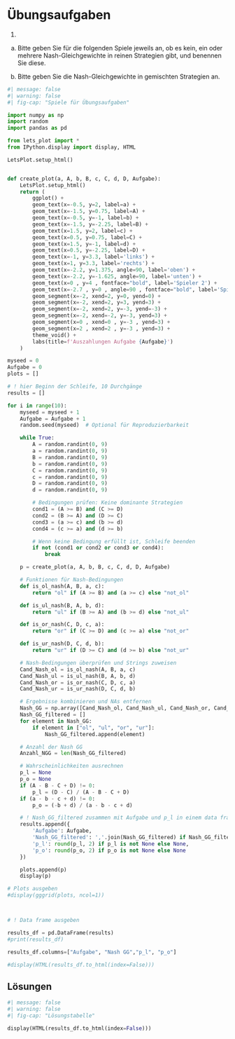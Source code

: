 # Übungsaufgaben {-}

1. 

  a. Bitte geben Sie für die folgenden Spiele jeweils an, ob es kein, ein oder mehrere Nash-Gleichgewichte in reinen Strategien gibt, und benennen Sie diese.
  
  a. Bitte geben Sie die Nash-Gleichgewichte in gemischten Strategien an. 

```python
#| message: false
#| warning: false
#| fig-cap: "Spiele für Übungsaufgaben"

import numpy as np
import random
import pandas as pd

from lets_plot import *
from IPython.display import display, HTML

LetsPlot.setup_html()


def create_plot(a, A, b, B, c, C, d, D, Aufgabe):
    LetsPlot.setup_html()
    return (
        ggplot() +
        geom_text(x=-0.5, y=2, label=a) +
        geom_text(x=-1.5, y=0.75, label=A) +
        geom_text(x=-0.5, y=-1, label=b) +
        geom_text(x=-1.5, y=-2.25, label=B) +
        geom_text(x=1.5, y=2, label=c) +
        geom_text(x=0.5, y=0.75, label=C) +
        geom_text(x=1.5, y=-1, label=d) +
        geom_text(x=0.5, y=-2.25, label=D) +
        geom_text(x=-1, y=3.3, label='links') +
        geom_text(x=1, y=3.3, label='rechts') +
        geom_text(x=-2.2, y=1.375, angle=90, label='oben') +
        geom_text(x=-2.2, y=-1.625, angle=90, label='unten') +
        geom_text(x=0 , y=4 , fontface="bold", label='Spieler 2') +
        geom_text(x=-2.7 , y=0 , angle=90 , fontface="bold", label='Spieler 1') +
        geom_segment(x=-2, xend=2, y=0, yend=0) +
        geom_segment(x=-2, xend=2, y=3, yend=3) +
        geom_segment(x=-2, xend=2, y=-3, yend=-3) +
        geom_segment(x=-2, xend=-2, y=-3, yend=3) +
        geom_segment(x=0 , xend=0 , y=-3 , yend=3) +
        geom_segment(x=2 , xend=2 , y=-3 , yend=3) +
        theme_void() +
        labs(title=f'Auszahlungen Aufgabe {Aufgabe}')
    )

myseed = 0
Aufgabe = 0
plots = []

# ! hier Beginn der Schleife, 10 Durchgänge
results = []

for i in range(10):
    myseed = myseed + 1
    Aufgabe = Aufgabe + 1
    random.seed(myseed)  # Optional für Reproduzierbarkeit

    while True:
        A = random.randint(0, 9)
        a = random.randint(0, 9)
        B = random.randint(0, 9)
        b = random.randint(0, 9)
        C = random.randint(0, 9)
        c = random.randint(0, 9)
        D = random.randint(0, 9)
        d = random.randint(0, 9)

        # Bedingungen prüfen: Keine dominante Strategien
        cond1 = (A >= B) and (C >= D)
        cond2 = (B >= A) and (D >= C)
        cond3 = (a >= c) and (b >= d)
        cond4 = (c >= a) and (d >= b)

        # Wenn keine Bedingung erfüllt ist, Schleife beenden
        if not (cond1 or cond2 or cond3 or cond4):
            break

    p = create_plot(a, A, b, B, c, C, d, D, Aufgabe)

    # Funktionen für Nash-Bedingungen
    def is_ol_nash(A, B, a, c):
        return "ol" if (A >= B) and (a >= c) else "not_ol"

    def is_ul_nash(B, A, b, d):
        return "ul" if (B >= A) and (b >= d) else "not_ul"

    def is_or_nash(C, D, c, a):
        return "or" if (C >= D) and (c >= a) else "not_or"

    def is_ur_nash(D, C, d, b):
        return "ur" if (D >= C) and (d >= b) else "not_ur"

    # Nash-Bedingungen überprüfen und Strings zuweisen
    Cand_Nash_ol = is_ol_nash(A, B, a, c)
    Cand_Nash_ul = is_ul_nash(B, A, b, d)
    Cand_Nash_or = is_or_nash(C, D, c, a)
    Cand_Nash_ur = is_ur_nash(D, C, d, b)

    # Ergebnisse kombinieren und NAs entfernen
    Nash_GG = np.array([Cand_Nash_ol, Cand_Nash_ul, Cand_Nash_or, Cand_Nash_ur])
    Nash_GG_filtered = []
    for element in Nash_GG:
        if element in ["ol", "ul", "or", "ur"]:
            Nash_GG_filtered.append(element)

    # Anzahl der Nash GG
    Anzahl_NGG = len(Nash_GG_filtered)

    # Wahrscheinlichkeiten ausrechnen
    p_l = None
    p_o = None
    if (A - B - C + D) != 0:
        p_l = (D - C) / (A - B - C + D)
    if (a - b - c + d) != 0:
        p_o = (-b + d) / (a - b - c + d)

    # ! Nash_GG_filtered zusammen mit Aufgabe und p_l in einem data frame speichern.
    results.append({
        'Aufgabe': Aufgabe,
        'Nash_GG_filtered': ','.join(Nash_GG_filtered) if Nash_GG_filtered else 'none',
        'p_l': round(p_l, 2) if p_l is not None else None,
        'p_o': round(p_o, 2) if p_o is not None else None
    })

    plots.append(p)
    display(p)

# Plots ausgeben
#display(gggrid(plots, ncol=1))



# ! Data frame ausgeben

results_df = pd.DataFrame(results)
#print(results_df)

results_df.columns=["Aufgabe", "Nash GG","p_l", "p_o"]

#display(HTML(results_df.to_html(index=False)))
```

:::{.callout-note 
    icon=false 
    collapse=true }
# Lösungen{-}

```python
#| message: false
#| warning: false
#| fig-cap: "Lösungstabelle"

display(HTML(results_df.to_html(index=False)))
```

    
:::
